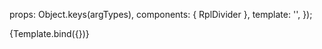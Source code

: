 
<Meta title="Atoms/Global/Divider"/>

  props: Object.keys(argTypes),
  components: { RplDivider },
  template: '<rpl-divider />',
});

<Canvas>
  <Story
    name="Divider"
  >
    {Template.bind({})}
  </Story>
</Canvas>

<ArgsTable story="Divider" />

